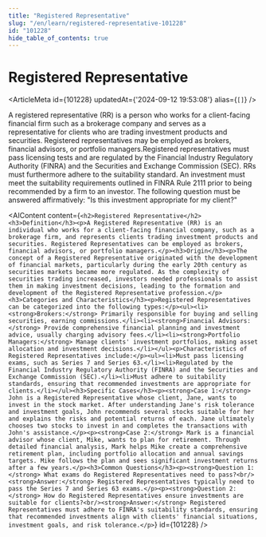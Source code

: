 ```yaml
---
title: "Registered Representative"
slug: "/en/learn/registered-representative-101228"
id: "101228"
hide_table_of_contents: true
---
```



# Registered Representative

<ArticleMeta id={101228} updatedAt={'2024-09-12 19:53:08'} alias={`[]`} />
<div className='border-solid border-b border-t-0 my-4 border-[var(--ifm-color-gray-300)]' />

A registered representative (RR) is a person who works for a client-facing financial firm such as a brokerage company and serves as a representative for clients who are trading investment products and securities. Registered representatives may be employed as brokers, financial advisors, or portfolio managers.Registered representatives must pass licensing tests and are regulated by the Financial Industry Regulatory Authority (FINRA) and the Securities and Exchange Commission (SEC). RRs must furthermore adhere to the suitability standard. An investment must meet the suitability requirements outlined in FINRA Rule 2111 prior to being recommended by a firm to an investor. The following question must be answered affirmatively: "Is this investment appropriate for my client?"

<AIContent content={`<h2>Registered Representative</h2><h3>Definition</h3><p>A Registered Representative (RR) is an individual who works for a client-facing financial company, such as a brokerage firm, and represents clients trading investment products and securities. Registered Representatives can be employed as brokers, financial advisors, or portfolio managers.</p><h3>Origin</h3><p>The concept of a Registered Representative originated with the development of financial markets, particularly during the early 20th century as securities markets became more regulated. As the complexity of securities trading increased, investors needed professionals to assist them in making investment decisions, leading to the formation and development of the Registered Representative profession.</p><h3>Categories and Characteristics</h3><p>Registered Representatives can be categorized into the following types:</p><ul><li><strong>Brokers:</strong> Primarily responsible for buying and selling securities, earning commissions.</li><li><strong>Financial Advisors:</strong> Provide comprehensive financial planning and investment advice, usually charging advisory fees.</li><li><strong>Portfolio Managers:</strong> Manage clients' investment portfolios, making asset allocation and investment decisions.</li></ul><p>Characteristics of Registered Representatives include:</p><ul><li>Must pass licensing exams, such as Series 7 and Series 63.</li><li>Regulated by the Financial Industry Regulatory Authority (FINRA) and the Securities and Exchange Commission (SEC).</li><li>Must adhere to suitability standards, ensuring that recommended investments are appropriate for clients.</li></ul><h3>Specific Cases</h3><p><strong>Case 1:</strong> John is a Registered Representative whose client, Jane, wants to invest in the stock market. After understanding Jane's risk tolerance and investment goals, John recommends several stocks suitable for her and explains the risks and potential returns of each. Jane ultimately chooses two stocks to invest in and completes the transactions with John's assistance.</p><p><strong>Case 2:</strong> Mark is a financial advisor whose client, Mike, wants to plan for retirement. Through detailed financial analysis, Mark helps Mike create a comprehensive retirement plan, including portfolio allocation and annual savings targets. Mike follows the plan and sees significant investment returns after a few years.</p><h3>Common Questions</h3><p><strong>Question 1:</strong> What exams do Registered Representatives need to pass?<br/><strong>Answer:</strong> Registered Representatives typically need to pass the Series 7 and Series 63 exams.</p><p><strong>Question 2:</strong> How do Registered Representatives ensure investments are suitable for clients?<br/><strong>Answer:</strong> Registered Representatives must adhere to FINRA's suitability standards, ensuring that recommended investments align with clients' financial situations, investment goals, and risk tolerance.</p>`} id={101228} />
